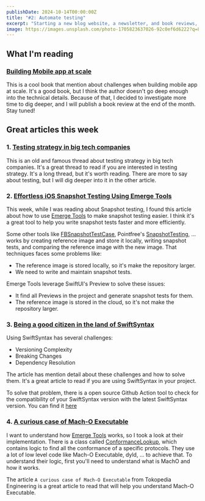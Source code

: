 ```yaml
---
publishDate: 2024-10-14T00:00:00Z
title: "#2: Automate testing"
excerpt: "Starting a new blog website, a newsletter, and book reviews, ... a lot of things I want to do. Because of that, this week I'm focusing on building the inner system so that I can manage work and time more efficient. Hope this newsletter get better overtime 🥳"
image: https://images.unsplash.com/photo-1705823637026-92c0ef6d6222?q=80&w=3548&auto=format&fit=crop&ixlib=rb-4.0.3&ixid=M3wxMjA3fDB8MHxwaG90by1wYWdlfHx8fGVufDB8fHx8fA%3D%3D
---
```


## What I'm reading

### [Building Mobile app at scale](https://www.mobileatscale.com/)

This is a cool book that mention about challenges when building mobile app at scale. 
It's a good book, but I think the author doesn't go deep enough into the technical details. Because of that, I decided to investigate more time to dig deeper, and I will publish a book review at the end of the month. Stay tuned!

## Great articles this week

### 1. [Testing strategy in big tech companies](https://github.com/MobileNativeFoundation/discussions/discussions/6)

This is an old and famous thread about testing strategy in big tech companies. It's a great thread to read if you are interested in testing strategy. It's a long thread, but it's worth reading.
There are more to say about testing, but I will dig deeper into it in the other article.

### 2. [Effortless iOS Snapshot Testing Using Emerge Tools](https://joinhandshake.com/blog/our-team/effortless-ios-snapshot-testing-using-emerge-tools/)

This week, while I was reading about Snapshot testing, I found this article about how to use [Emerge Tools](https://github.com/EmergeTools/SnapshotPreviews) to make snapshot testing easier. I think it's a great tool to help you write snapshot tests faster and more efficiently.

Some other tools like [FBSnapshotTestCase](https://github.com/uber/ios-snapshot-test-case), Pointfree's [SnapshotTesting](https://github.com/pointfreeco/swift-snapshot-testing), ... works by creating reference image and store it locally, writing snapshot tests, and comparing the reference image with the new image. 
That techniques faces some problems like:

- The reference image is stored locally, so it's make the repository larger.
- We need to write and maintain snapshot tests.

Emerge Tools leverage SwiftUI's Preview to solve these issues:

- It find all Previews in the project and generate snapshot tests for them.
- The reference image is stored in the cloud, so it's not make the repository larger.

### 3. [Being a good citizen in the land of SwiftSyntax](https://www.pointfree.co/blog/posts/116-being-a-good-citizen-in-the-land-of-swiftsyntax)

Using SwiftSyntax has several challenges: 

- Versioning Complexity
- Breaking Changes
- Dependency Resolution

The article has mention detail about these challenges and how to solve them. It's a great article to read if you are using SwiftSyntax in your project.

To solve that problem, there is a open source Github Action tool to check for the compatibility of your SwiftSyntax version with the latest SwiftSyntax version. You can find it [here](https://github.com/Matejkob/swift-macro-compatibility-check)

### 4. [A curious case of Mach-O Executable](https://medium.com/tokopedia-engineering/a-curious-case-of-mach-o-executable-26d5ecadd995)

I want to understand how [Emerge Tools](https://github.com/EmergeTools/SnapshotPreviews) works, so I took a look at their implementation. There is a class called [ConformanceLookup](https://github.com/EmergeTools/SnapshotPreviews/blob/main/Sources/SnapshotPreviewsCore/ConformanceLookup.swift), which contains logic to find all the conformance of a specific protocols.
They use a lot of low level code like Mach-O Executable, dyld, ... to achieve that.
To understand their logic, first you'll need to understand what is MachO and how it works.

The article `A curious case of Mach-O Executable` from Tokopedia Engineering is a great article to read that will help you understand Mach-O Executable.